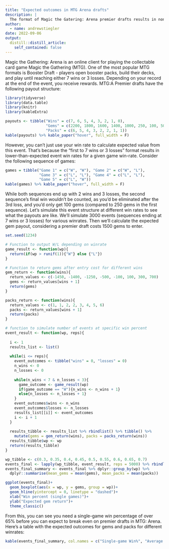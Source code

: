 ```yaml
---
title: "Expected outcomes in MTG Arena drafts"
description: |
  The format of Magic the Gatering: Arena premier drafts results in non-intuitive payouts.
author:
  - name: andrewstiegler
date: 2022-09-06
output:
  distill::distill_article:
    self_contained: false
---
```

Magic the Gathering: Arena is an online client for playing the collectable card game Magic the Gathering (MTG). One of the most popular MTG formats is Booster Draft - players open booster packs, build their decks, and play until reaching either 7 wins or 3 losses. Depending on your record at the end of the event, you receive rewards. MTG:A Premier drafts have the following payout structure:

```r
library(tidyverse)
library(data.table)
library(knitr)
library(kableExtra)

payouts <- tibble("Wins" = c(7, 6, 5, 4, 3, 2, 1, 0),
                  "Gems" = c(2200, 1800, 1600, 1400, 1000, 250, 100, 50),
                  "Packs" = c(6, 5, 4, 3, 2, 2, 1, 1))
kable(payouts) %>% kable_paper("hover", full_width = F)
```


However, you can't just use your win rate to calculate expected value from this event. 
That's because the "first to 7 wins or 3 losses" format results in lower-than-expected event win rates for a given game win-rate. 
Consider the following sequence of games:
  
```r
games = tibble("Game 1" = c("W", "W"), "Game 2" = c("W", "L"),
               "Game 3" = c("L", "L"), "Game 4" = c("L", "L"),
               "Game 5" = c("L", "W"))
kable(games) %>% kable_paper("hover", full_width = F)
```

While both sequences end up with 2 wins and 3 losses, the second sequence's final win wouldn't be counted, as you'd be eliminated after the 3rd loss, and you'd only get 100 gems (compared to 250 gems in the first sequence).
Let's simulate this event structure at different win rates to see what the payouts are like. We'll simulate 3000 events (sequences ending at 7 wins or 3 losses) for various winrates. 
Then we'll calculate the expected gem payout, considering a premier draft costs 1500 gems to enter.

```r
set.seed(1234)

# Function to output W/L depending on winrate
game_result <- function(wp){
  return(if(wp > runif(1)){"W"} else {"L"})
}

# Function to return gems after entry cost for different wins
gem_return <- function(wins){
  return_values <- c(-1450, -1400, -1250, -500, -100, 100, 300, 700)
  gems <- return_values[wins + 1]
  return(gems)
}

packs_return <- function(wins){
  return_values <- c(1, 1, 2, 2, 3, 4, 5, 6)
  packs <- return_values[wins + 1]
  return(packs)
}

# function to simulate number of events at specific win percent
event_result <- function(wp, reps){
  
  i <- 1
  results_list <- list()
  
  while(i <= reps){
    event_outcomes <- tibble("wins" = 0, "losses" = 0)
    n_wins <- 0
    n_losses <- 0
    
    while(n_wins < 7 & n_losses < 3){
      game_outcome <- game_result(wp)
      if(game_outcome == "W"){n_wins <- n_wins + 1}
      else{n_losses <- n_losses + 1}
    }
    event_outcomes$wins <- n_wins
    event_outcomes$losses <- n_losses
    results_list[[i]] <- event_outcomes
    i <- i + 1
  }
  
  results_tibble <- results_list %>% rbindlist() %>% tibble() %>%
    mutate(gems = gem_return(wins), packs = packs_return(wins))
  results_tibble$wp <- wp
  return(results_tibble)
}

wp_tibble <- c(0.3, 0.35, 0.4, 0.45, 0.5, 0.55, 0.6, 0.65, 0.7)
events_final <- lapply(wp_tibble, event_result, reps = 5000) %>% rbindlist()
events_final_summary <- events_final %>% dplyr::group_by(wp) %>% 
  dplyr::summarise(mean_gems = mean(gems), mean_packs = mean(packs))

ggplot(events_final)+
  geom_boxplot(aes(x = wp, y = gems, group = wp))+
  geom_hline(yintercept = 0, linetype = "dashed")+
  xlab("Win percent (single games)")+
  ylab("Expected gem return")+
  theme_classic()
```

From this, you can see you need a single-game win percentage of over 65% before you can expect to break even on premier drafts in MTG: Arena.
Here's a table with the expected outcomes for gems and packs for different winrates:

```r
kable(events_final_summary, col.names = c("Single-game Win%", "Average Net Gems", "Average Packs")) %>% kable_paper("hover", full_width = F)
```